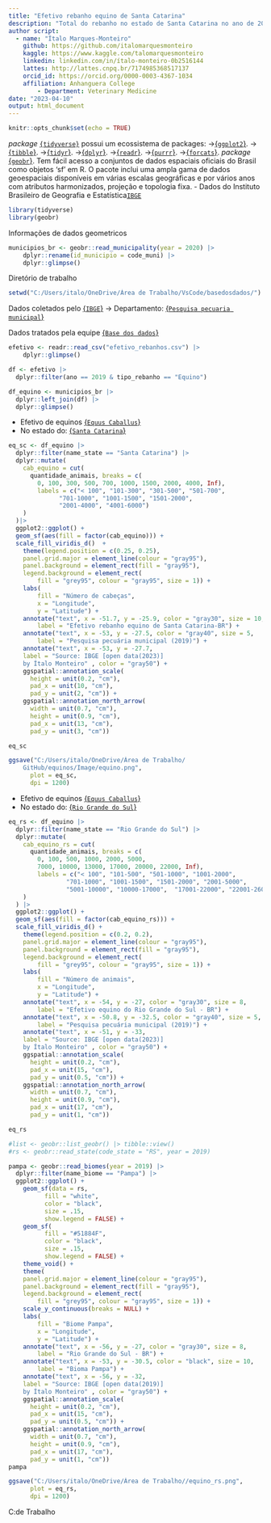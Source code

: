 ```yaml
---
title: "Efetivo rebanho equino de Santa Catarina"
description: "Total do rebanho no estado de Santa Catarina no ano de 2019"
author script: 
  - name: "Ítalo Marques-Monteiro"
    github: https://github.com/italomarquesmonteiro
    kaggle: https://www.kaggle.com/talomarquesmonteiro
    linkedin: linkedin.com/in/ítalo-monteiro-0b2516144
    lattes: http://lattes.cnpq.br/7174985368517137
    orcid_id: https://orcid.org/0000-0003-4367-1034
    affiliation: Anhanguera College  
        - Department: Veterinary Medicine
date: "2023-04-10"
output: html_document
---
```

```r
knitr::opts_chunk$set(echo = TRUE)
```
 
   *package* [`{tidyverse}`](https://www.tidyverse.org) possui um ecossistema de packages:
                           ->[{`ggplot2`}](https://ggplot2.tidyverse.org/).
                            ->[{`tibble`}](https://tibble.tidyverse.org/).
                             ->[{`tidyr`}](https://tidyr.tidyverse.org/).
                              ->[{`dplyr`}](https://dplyr.tidyverse.org/).
                               ->[{`readr`}](https://readr.tidyverse.org/).
                                ->[{`purrr`}](https://purrr.tidyverse.org/).
                                 ->[{`forcats`}](https://forcats.tidyverse.org/).
   *package* [{`geobr`}](https://github.com/ipeaGIT/geobr). Tem fácil acesso a conjuntos de dados espaciais oficiais do Brasil como objetos 'sf' em R. O pacote inclui uma ampla gama de dados geoespaciais disponíveis em várias escalas geográficas e por vários anos com atributos harmonizados, projeção e topologia fixa.
                 - Dados do Instituto Brasileiro de Geografia e Estatística[`IBGE`](https://concla.ibge.gov.br/classificacoes/por-tema/codigo-de-areas/codigo-de-areas)

```r
library(tidyverse)
library(geobr)
```


Informações de dados geometricos 
  
```r
municipios_br <- geobr::read_municipality(year = 2020) |>
    dplyr::rename(id_municipio = code_muni) |>
    dplyr::glimpse()
```


Diretório de trabalho
```r
setwd("C:/Users/italo/OneDrive/Área de Trabalho/VsCode/basedosdados/")
```



Dados coletados pelo [{`IBGE`}](https://www.ibge.gov.br)
        -> Departamento: [{`Pesquisa pecuaria municipal`}](https://www.ibge.gov.br/estatisticas/economicas/agricultura-e-pecuaria/9107-producao-da-pecuaria-municipal.html?=&t=downloads)

Dados tratados pela equipe [{`Base dos dados`}](https://basedosdados.org)

```r
efetivo <- readr::read_csv("efetivo_rebanhos.csv") |>
    dplyr::glimpse()

df <- efetivo |>
  dplyr::filter(ano == 2019 & tipo_rebanho == "Equino")

df_equino <- municipios_br |>
  dplyr::left_join(df) |>
  dplyr::glimpse()
```
 


 - Efetivo de equinos [{`Equus Caballus`}](https://pt.wikipedia.org/wiki/Cavalo) 
- No estado do: [{`Santa Catarina`}](https://pt.wikipedia.org/wiki/Santa_Catarina)
```r
eq_sc <- df_equino |>
  dplyr::filter(name_state == "Santa Catarina") |>
  dplyr::mutate(
    cab_equino = cut(
      quantidade_animais, breaks = c(
        0, 100, 300, 500, 700, 1000, 1500, 2000, 4000, Inf),
        labels = c("< 100", "101-300", "301-500", "501-700",
              "701-1000", "1001-1500", "1501-2000",
              "2001-4000", "4001-6000")
    )
  )|>
  ggplot2::ggplot() +
  geom_sf(aes(fill = factor(cab_equino))) +
  scale_fill_viridis_d()  +
    theme(legend.position = c(0.25, 0.25),
    panel.grid.major = element_line(colour = "gray95"),
    panel.background = element_rect(fill = "gray95"),
    legend.background = element_rect(
        fill = "grey95", colour = "gray95", size = 1)) +
    labs(
        fill = "Número de cabeças",
        x = "Longitude",
        y = "Latitude") +
    annotate("text", x = -51.7, y = -25.9, color = "gray30", size = 10,
        label = "Efetivo rebanho equino de Santa Catarina-BR") +
    annotate("text", x = -53, y = -27.5, color = "gray40", size = 5,
        label = "Pesquisa pecuária municipal (2019)") +
    annotate("text", x = -53, y = -27.7,
    label = "Source: IBGE [open data(2023)]
    by Ítalo Monteiro" , color = "gray50") +
    ggspatial::annotation_scale(
      height = unit(0.2, "cm"),
      pad_x = unit(10, "cm"),
      pad_y = unit(2, "cm")) +
    ggspatial::annotation_north_arrow(
      width = unit(0.7, "cm"),
      height = unit(0.9, "cm"),
      pad_x = unit(13, "cm"),
      pad_y = unit(3, "cm"))

eq_sc
```

```r
ggsave("C:/Users/italo/OneDrive/Área de Trabalho/
    GitHub/equinos/Image/equino.png",
      plot = eq_sc,
      dpi = 1200)
```


- Efetivo de equinos [{`Equus Caballus`}](https://pt.wikipedia.org/wiki/Cavalo) 
- No estado do: [{`Rio Grande do Sul`}](https://pt.wikipedia.org/wiki/Rio_Grande_do_Sul) 
```r
eq_rs <- df_equino |>
  dplyr::filter(name_state == "Rio Grande do Sul") |>
  dplyr::mutate(
    cab_equino_rs = cut(
      quantidade_animais, breaks = c(
        0, 100, 500, 1000, 2000, 5000,
        7000, 10000, 13000, 17000, 20000, 22000, Inf),
        labels = c("< 100", "101-500", "501-1000", "1001-2000",
                "701-1000", "1001-1500", "1501-2000", "2001-5000",
                "5001-10000", "10000-17000",  "17001-22000", "22001-26000")
    )
  ) |>
  ggplot2::ggplot() +
  geom_sf(aes(fill = factor(cab_equino_rs))) +
  scale_fill_viridis_d() +
    theme(legend.position = c(0.2, 0.2),
    panel.grid.major = element_line(colour = "gray95"),
    panel.background = element_rect(fill = "gray95"),
    legend.background = element_rect(
        fill = "grey95", colour = "gray95", size = 1)) +
    labs(
        fill = "Número de animais",
        x = "Longitude",
        y = "Latitude") +
    annotate("text", x = -54, y = -27, color = "gray30", size = 8,
        label = "Efetivo equino do Rio Grande do Sul - BR") +
    annotate("text", x = -50.8, y = -32.5, color = "gray40", size = 5,
        label = "Pesquisa pecuária municipal (2019)") +
    annotate("text", x = -51, y = -33,
    label = "Source: IBGE [open data(2023)]
    by Ítalo Monteiro" , color = "gray50") +
    ggspatial::annotation_scale(
      height = unit(0.2, "cm"),
      pad_x = unit(15, "cm"),
      pad_y = unit(0.5, "cm")) +
    ggspatial::annotation_north_arrow(
      width = unit(0.7, "cm"),
      height = unit(0.9, "cm"),
      pad_x = unit(17, "cm"),
      pad_y = unit(1, "cm"))

eq_rs
```

```r
#list <- geobr::list_geobr() |> tibble::view()
#rs <- geobr::read_state(code_state = "RS", year = 2019)

pampa <- geobr::read_biomes(year = 2019) |> 
  dplyr::filter(name_biome == "Pampa") |>
  ggplot2::ggplot() +
    geom_sf(data = rs,
          fill = "white",
          color = "black",
          size = .15,
          show.legend = FALSE) +
    geom_sf(
          fill = "#51884F",
          color = "black",
          size = .15,
          show.legend = FALSE) +
    theme_void() +
    theme(
    panel.grid.major = element_line(colour = "gray95"),
    panel.background = element_rect(fill = "gray95"),
    legend.background = element_rect(
        fill = "grey95", colour = "gray95", size = 1)) +
    scale_y_continuous(breaks = NULL) +
    labs(
        fill = "Biome Pampa",
        x = "Longitude",
        y = "Latitude") +
    annotate("text", x = -56, y = -27, color = "gray30", size = 8,
        label = "Rio Grande do Sul - BR") +
    annotate("text", x = -53, y = -30.5, color = "black", size = 10,
        label = "Bioma Pampa") +
    annotate("text", x = -56, y = -32,
    label = "Source: IBGE [open data(2019)]
    by Ítalo Monteiro" , color = "gray50") +
    ggspatial::annotation_scale(
      height = unit(0.2, "cm"),
      pad_x = unit(15, "cm"),
      pad_y = unit(0.5, "cm")) +
    ggspatial::annotation_north_arrow(
      width = unit(0.7, "cm"),
      height = unit(0.9, "cm"),
      pad_x = unit(17, "cm"),
      pad_y = unit(1, "cm"))
pampa
```

```r
ggsave("C:/Users/italo/OneDrive/Área de Trabalho//equino_rs.png",
      plot = eq_rs,
      dpi = 1200)
```
C:\Users\italo\OneDrive\Área de Trabalho\GitHub\equinos\Image